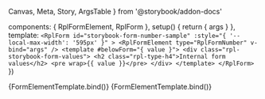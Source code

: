   Canvas,
  Meta,
  Story,
  ArgsTable
} from '@storybook/addon-docs'

  components: { RplFormElement, RplForm },
  setup() {
    return { args }
  },
  template: `
    <RplForm
      id="storybook-form-number-sample"
      :style="{
        '--local-max-width': '595px'
      }"
    >
      <RplFormElement type="RplFormNumber" v-bind="args" />
      <template #belowForm="{ value }">
        <div class="rpl-storybook-form-values">
          <h2 class="rpl-type-h4">Internal form values</h2>
          <pre wrap>{{ value }}</pre>
        </div>
      </template>
    </RplForm>
`
})

<Meta title='Forms/Input' component={RplFormElement} />

<Canvas>
  <Story
    name='Number'
    args={{
      label: 'Label'
    }}
  >
    {FormElementTemplate.bind()}
  </Story>
</Canvas>

<Canvas>
  <Story
    name='Number with buttons'
    args={{
      label: 'Label',
      value: "1",
      min: 0,
      max: 10,
      step: 1,
      mode: 'alt'
    }}
  >
    {FormElementTemplate.bind()}
  </Story>
</Canvas>

